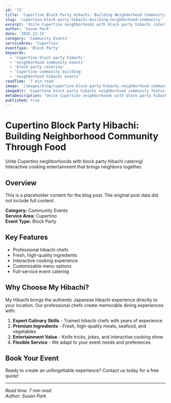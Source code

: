 ```yaml
---
id: '72'
title: 'Cupertino Block Party Hibachi: Building Neighborhood Community Through Food'
slug: 'cupertino-block-party-hibachi-building-neighborhood-community'
excerpt: 'Unite Cupertino neighborhoods with block party hibachi catering! Interactive cooking entertainment that brings neighbors together.'
author: 'Susan Park'
date: '2025-12-15'
category: 'Community Events'
serviceArea: 'Cupertino'
eventType: 'Block Party'
keywords:
  - 'Cupertino block party hibachi'
  - 'neighborhood community events'
  - 'block party catering'
  - 'Cupertino community building'
  - 'neighborhood hibachi events'
readTime: '7 min read'
image: '/images/blog/cupertino-block-party-hibachi-neighborhood-community.svg'
imageAlt: 'Cupertino block party hibachi neighborhood community featuring residential street with diverse Cupertino houses, professional hibachi chef with white chef hat and grilling tools, neighborhood families and residents of all ages gathering around street hibachi setup, elderly couples, teens, children, and families in colorful casual attire, folding chairs and tables, colorful string lights connecting houses, community banner reading CUPERTINO BLOCK PARTY, neighborhood welcome sign, food plates with hibachi-grilled items, street with yellow lines, sidewalks, trees and landscaping, hibachi grill with golden flames and smoke, creating warm neighborhood community building atmosphere'
metaDescription: 'Unite Cupertino neighborhoods with block party hibachi catering! Interactive cooking entertainment that brings neighbors together.'
published: true
---
```


# Cupertino Block Party Hibachi: Building Neighborhood Community Through Food

Unite Cupertino neighborhoods with block party hibachi catering! Interactive cooking entertainment that brings neighbors together.

## Overview

This is a placeholder content for the blog post. The original post data did not include full content.

**Category:** Community Events  
**Service Area:** Cupertino  
**Event Type:** Block Party

## Key Features

- Professional hibachi chefs
- Fresh, high-quality ingredients
- Interactive cooking experience
- Customizable menu options
- Full-service event catering

## Why Choose My Hibachi?

My Hibachi brings the authentic Japanese hibachi experience directly to your location. Our professional chefs create memorable dining experiences with:

1. **Expert Culinary Skills** - Trained hibachi chefs with years of experience
2. **Premium Ingredients** - Fresh, high-quality meats, seafood, and vegetables
3. **Entertainment Value** - Knife tricks, jokes, and interactive cooking show
4. **Flexible Service** - We adapt to your event needs and preferences

## Book Your Event

Ready to create an unforgettable experience? Contact us today for a free quote!

---

*Read time: 7 min read*  
*Author: Susan Park*

